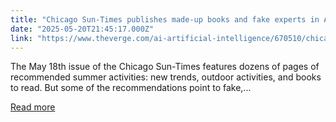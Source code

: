 ```yaml
---
title: "Chicago Sun-Times publishes made-up books and fake experts in AI debacle"
date: "2025-05-20T21:45:17.000Z"
link: "https://www.theverge.com/ai-artificial-intelligence/670510/chicago-sun-times-ai-generated-reading-list"
---
```


The May 18th issue of the Chicago Sun-Times features dozens of pages of recommended summer activities: new trends, outdoor activities, and books to read. But some of the recommendations point to fake,...

[Read more](https://www.theverge.com/ai-artificial-intelligence/670510/chicago-sun-times-ai-generated-reading-list)
